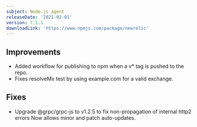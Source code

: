 ```yaml
---
subject: Node.js agent
releaseDate: '2021-02-01'
version: 7.1.1
downloadLink: 'https://www.npmjs.com/package/newrelic'
---
```


## Improvements

* Added workflow for publishing to npm when a v\* tag is pushed to the repo.
* Fixes resolveMx test by using example.com for a valid exchange.

## Fixes

* Upgrade @grpc/grpc-js to v1.2.5 to fix non-propagation of internal http2 errors Now allows minor and patch auto-updates.
